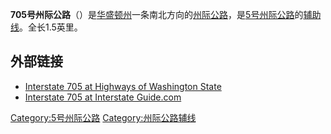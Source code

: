 {{Infobox US Road
|Name = 705号州际公路<br/>Interstate 705
|Shield = I-705.svg
|Map = Washington_Interstate_705.svg
|Mile = 1.5
|LengthRef = 
|System=[[州际公路系统|州际公路系统]]
|Maint=[[华盛顿州运输部|华盛顿州运输部]]
|Formed = 1990年
|Direction A = 南
|From = [[File:I-5_(big).svg|20px]][[File:WA-7.svg|20px]] [[5号州际公路华盛顿州段|I-5]]/[[7号华盛顿州州道|SR 7]]（[[塔科马_(华盛顿州)|华盛顿州]]）
|Junction = [[File:WA-509.svg|20px]] [[509号华盛顿州州道|SR 509]]（[[塔科马_(华盛顿州)|华盛顿州]]）
|Direction B = 北
|To = Schuster Parkway（塔科马）
}}
'''705号州际公路'''（{{lang-en|'''Interstate 705, I-704'''}}）是[[华盛顿州|华盛顿州]]一条南北方向的[[州际公路系统|州际公路]]，是[[5号州际公路|5号州际公路]]的[[美國州際公路輔助線列表|辅助线]]。全长1.5英里。

== 外部链接 ==
* [http://www.angelfire.com/wa2/hwysofwastate/i705.html Interstate 705 at Highways of Washington State]{{Wayback|url=http://www.angelfire.com/wa2/hwysofwastate/i705.html |date=20141229025023 }}
* [http://www.interstate-guide.com/i-705_wa.html Interstate 705 at Interstate Guide.com]{{Wayback|url=http://www.interstate-guide.com/i-705_wa.html |date=20150117224817 }}

{{5号州际公路及其辅助线}}
[[Category:5号州际公路|Category:5号州际公路]]
[[Category:州际公路辅线|Category:州际公路辅线]]